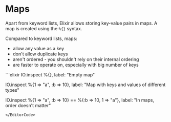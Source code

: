 
# Maps

Apart from keyword lists, Elixir allows storing key-value pairs in maps. A map is created using the `%{}` syntax.

Compared to keyword lists, maps:
- allow any value as a key
- don't allow duplicate keys
- aren't ordered - you shouldn't rely on their internal ordering
- are faster to operate on, especially with big number of keys

<EditorCode>
```elixir
IO.inspect %{}, label: "Empty map"

IO.inspect %{1 => "a", :b => 10}, label: "Map with keys and values of different types"

IO.inspect %{1 => "a", :b => 10} == %{:b => 10, 1 => "a"}, label: "In maps, order doesn't matter"
```
</EditorCode>
